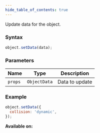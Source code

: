 ```yaml
---
hide_table_of_contents: true
---
```



Update data for the object.

### Syntax

```js
object.setData(data);
```

### Parameters

| Name    | Type         | Description    |
| ------- | ------------ | -------------- |
| `props` | `ObjectData` | Data to update |

### Example

```js
object.setData({
  collision: 'dynamic',
});
```

**Available on:** <ClientTag /> <ServerTag />

